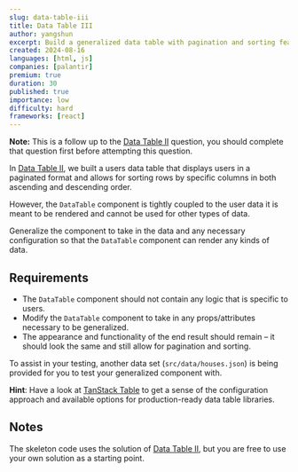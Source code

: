 ```yaml
---
slug: data-table-iii
title: Data Table III
author: yangshun
excerpt: Build a generalized data table with pagination and sorting features
created: 2024-08-16
languages: [html, js]
companies: [palantir]
premium: true
duration: 30
published: true
importance: low
difficulty: hard
frameworks: [react]
---
```


**Note:** This is a follow up to the [Data Table II](/questions/user-interface/data-table-ii) question, you should complete that question first before attempting this question.

In [Data Table II](/questions/user-interface/data-table-ii), we built a users data table that displays users in a paginated format and allows for sorting rows by specific columns in both ascending and descending order.

However, the `DataTable` component is tightly coupled to the user data it is meant to be rendered and cannot be used for other types of data.

Generalize the component to take in the data and any necessary configuration so that the `DataTable` component can render any kinds of data.

## Requirements

- The `DataTable` component should not contain any logic that is specific to users.
- Modify the `DataTable` component to take in any props/attributes necessary to be generalized.
- The appearance and functionality of the end result should remain – it should look the same and still allow for pagination and sorting.

To assist in your testing, another data set (`src/data/houses.json`) is being provided for you to test your generalized component with.

**Hint**: Have a look at [TanStack Table](https://tanstack.com/table/) to get a sense of the configuration approach and available options for production-ready data table libraries.

## Notes

The skeleton code uses the solution of [Data Table II](/questions/user-interface/data-table-ii), but you are free to use your own solution as a starting point.
